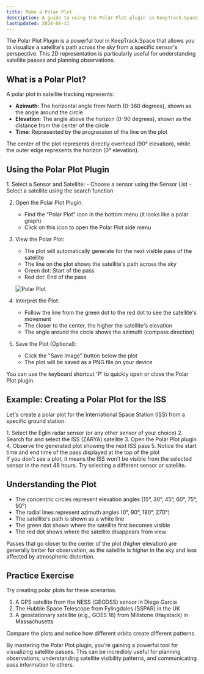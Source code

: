 ```yaml
---
title: Make a Polar Plot
description: A guide to using the Polar Plot plugin in KeepTrack.Space
lastUpdated: 2024-08-11
---
```



The Polar Plot Plugin is a powerful tool in KeepTrack.Space that allows you to visualize a satellite's path across the sky from a specific sensor's perspective. This 2D representation is particularly useful for understanding satellite passes and planning observations.

## What is a Polar Plot?

A polar plot in satellite tracking represents:

- **Azimuth**: The horizontal angle from North (0-360 degrees), shown as the angle around the circle
- **Elevation**: The angle above the horizon (0-90 degrees), shown as the distance from the center of the circle
- **Time**: Represented by the progression of the line on the plot

<Aside>
  The center of the plot represents directly overhead (90° elevation), while the outer edge represents the horizon (0° elevation).
</Aside>

## Using the Polar Plot Plugin

<Steps>
1. Select a Sensor and Satellite:
   - Choose a sensor using the Sensor List
   - Select a satellite using the search function

2. Open the Polar Plot Plugin:
   - Find the "Polar Plot" icon in the bottom menu (it looks like a polar graph)
   - Click on this icon to open the Polar Plot side menu

3. View the Polar Plot:
   - The plot will automatically generate for the next visible pass of the satellite
   - The line on the plot shows the satellite's path across the sky
   - Green dot: Start of the pass
   - Red dot: End of the pass

   ![Polar Plot](../../../assets/make-polar-plot/polar.png)

4. Interpret the Plot:
   - Follow the line from the green dot to the red dot to see the satellite's movement
   - The closer to the center, the higher the satellite's elevation
   - The angle around the circle shows the azimuth (compass direction)

5. Save the Plot (Optional):
   - Click the "Save Image" button below the plot
   - The plot will be saved as a PNG file on your device
</Steps>

<Aside type="tip">
  You can use the keyboard shortcut 'P' to quickly open or close the Polar Plot plugin.
</Aside>

## Example: Creating a Polar Plot for the ISS

Let's create a polar plot for the International Space Station (ISS) from a specific ground station:

<Steps>
1. Select the Eglin radar sensor (or any other sensor of your choice)
2. Search for and select the ISS (ZARYA) satellite
3. Open the Polar Plot plugin
4. Observe the generated plot showing the next ISS pass
5. Notice the start time and end time of the pass displayed at the top of the plot
</Steps>

<Aside>
  If you don't see a plot, it means the ISS won't be visible from the selected sensor in the next 48 hours. Try selecting a different sensor or satellite.
</Aside>

## Understanding the Plot

- The concentric circles represent elevation angles (15°, 30°, 45°, 60°, 75°, 90°)
- The radial lines represent azimuth angles (0°, 90°, 180°, 270°)
- The satellite's path is shown as a white line
- The green dot shows where the satellite first becomes visible
- The red dot shows where the satellite disappears from view

<Aside type="tip">
  Passes that go closer to the center of the plot (higher elevation) are generally better for observation, as the satellite is higher in the sky and less affected by atmospheric distortion.
</Aside>

## Practice Exercise

Try creating polar plots for these scenarios:

1. A GPS satellite from the NESS (GEODSS) sensor in Diego Garcia
2. The Hubble Space Telescope from Fylingdales (SSPAR) in the UK
3. A geostationary satellite (e.g., GOES 16) from Millstone (Haystack) in Massachusetts

Compare the plots and notice how different orbits create different patterns.

By mastering the Polar Plot plugin, you're gaining a powerful tool for visualizing satellite passes. This can be incredibly useful for planning observations, understanding satellite visibility patterns, and communicating pass information to others.
